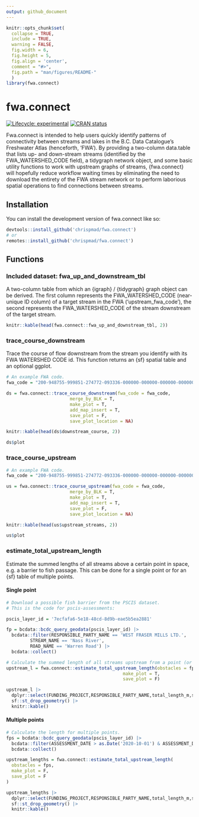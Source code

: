 ```yaml
---
output: github_document
---
```


<!-- README.md is generated from README.Rmd. Please edit that file -->

```r
knitr::opts_chunk$set(
  collapse = TRUE,
  include = TRUE,
  warning = FALSE,
  fig.width = 6,
  fig.height = 5,
  fig.align = 'center',
  comment = "#>",
  fig.path = "man/figures/README-"
  )
library(fwa.connect)
```

# fwa.connect

<!-- badges: start -->
[![Lifecycle: experimental](https://img.shields.io/badge/lifecycle-experimental-orange.svg)](https://lifecycle.r-lib.org/articles/stages.html#experimental)
[![CRAN status](https://www.r-pkg.org/badges/version/fwa.connect)](https://CRAN.R-project.org/package=fwa.connect)
<!-- badges: end -->

Fwa.connect is intended to help users quickly identify patterns of connectivity between streams and lakes in the B.C. Data Catalogue's Freshwater Atlas (henceforth, 'FWA'). By providing a two-column data.table that lists up- and down-stream streams (identified by the FWA_WATERSHED_CODE field), a tidygraph network object, and some basic utility functions to work with upstream graphs of streams, {fwa.connect} will hopefully reduce workflow waiting times by eliminating the need to download the entirety of the FWA stream network or to perform laborious spatial operations to find connections between streams.

## Installation

You can install the development version of fwa.connect like so:

``` r
devtools::install_github('chrispmad/fwa.connect')
# or 
remotes::install_github('chrispmad/fwa.connect')
```

## Functions

### Included dataset: fwa_up_and_downstream_tbl

A two-column table from which an {igraph} / {tidygraph} graph object can be derived. The first column represents the FWA_WATERSHED_CODE (near-unique ID column) of a target stream in the FWA ('upstream_fwa_code'), the second represents the FWA_WATERSHED_CODE of the stream downstream of the target stream.
```r
knitr::kable(head(fwa.connect::fwa_up_and_downstream_tbl, 2))
```

### trace_course_downstream

Trace the course of flow downstream from the stream you identify with its FWA WATERSHED CODE id. This function returns an {sf} spatial table and an optional ggplot.
```r
# An example FWA code.
fwa_code = "200-948755-999851-274772-093336-000000-000000-000000-000000-000000-000000-000000-000000-000000-000000-000000-000000-000000-000000-000000-000000"

ds = fwa.connect::trace_course_downstream(fwa_code = fwa_code,
                        merge_by_BLK = T,
                        make_plot = T, 
                        add_map_insert = T,
                        save_plot = F,
                        save_plot_location = NA)

knitr::kable(head(ds$downstream_course, 2))

ds$plot
```

### trace_course_upstream

```r
# An example FWA code.
fwa_code = "200-948755-999851-274772-093336-000000-000000-000000-000000-000000-000000-000000-000000-000000-000000-000000-000000-000000-000000-000000-000000"

us = fwa.connect::trace_course_upstream(fwa_code = fwa_code,
                        merge_by_BLK = T,
                        make_plot = T, 
                        add_map_insert = T,
                        save_plot = F,
                        save_plot_location = NA)

knitr::kable(head(us$upstream_streams, 2))

us$plot
```

### estimate_total_upstream_length 

Estimate the summed lengths of all streams above a certain point in space, e.g. a barrier to fish passage. This can be done for a single point or for an {sf} table of multiple points.

#### Single point

```r

# Download a possible fish barrier from the PSCIS dataset.
# This is the code for pscis-assessments:

pscis_layer_id = '7ecfafa6-5e18-48cd-8d9b-eae5b5ea2881'

fp = bcdata::bcdc_query_geodata(pscis_layer_id) |> 
  bcdata::filter(RESPONSIBLE_PARTY_NAME == 'WEST FRASER MILLS LTD.',
         STREAM_NAME == 'Nass River',
         ROAD_NAME == 'Warren Road') |>
  bcdata::collect()

# Calculate the summed length of all streams upstream from a point (or a FWA code)
upstream_l = fwa.connect::estimate_total_upstream_length(obstacles = fp,
                                            make_plot = T,
                                            save_plot = F)

upstream_l |> 
  dplyr::select(FUNDING_PROJECT,RESPONSIBLE_PARTY_NAME,total_length_m,search_outcome) |> 
  sf::st_drop_geometry() |> 
  knitr::kable()
```

#### Multiple points

```r
# Calculate the length for multiple points.
fps = bcdata::bcdc_query_geodata(pscis_layer_id) |>
  bcdata::filter(ASSESSMENT_DATE > as.Date('2020-10-01') & ASSESSMENT_DATE < as.Date('2021-01-01')) |> 
  bcdata::collect()

upstream_lengths = fwa.connect::estimate_total_upstream_length(
  obstacles = fps,
  make_plot = F,
  save_plot = F
)

upstream_lengths |> 
  dplyr::select(FUNDING_PROJECT,RESPONSIBLE_PARTY_NAME,total_length_m,search_outcome) |> 
  sf::st_drop_geometry() |> 
  knitr::kable()
```
